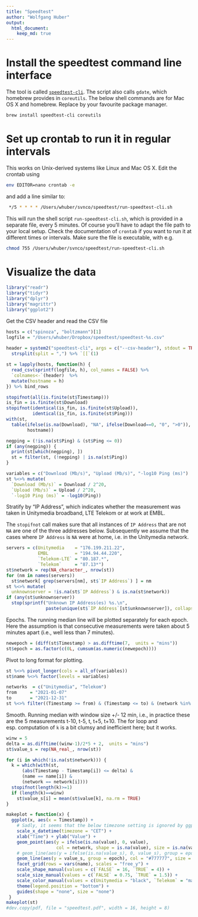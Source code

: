 ```yaml
---
title: "Speedtest"
author: "Wolfgang Huber"
output: 
  html_document: 
    keep_md: true
---
```


# Install the speedtest command line interface

The tool is called [`speedtest-cli`](https://github.com/sivel/speedtest-cli). The script also calls `gdate`, which homebrew provides in `coreutils`. The below shell commands are for Mac OS X and homebrew. Replace by your favourite package manager.

```sh
brew install speedtest-cli coreutils
```

# Set up crontab to run it in regular intervals

This works on Unix-derived systems like Linux and Mac OS X. Edit the crontab using

```sh
env EDITOR=nano crontab -e
```

and add a line similar to:

```sh
 */5 * * * * /Users/whuber/svnco/speedtest/run-speedtest-cli.sh
```

This will run the shell script `run-speedtest-cli.sh`, which is provided in a separate file, every 5 minutes. Of course you'll have to adapt the file path to your local setup. Check the documentation of `crontab` if you want to run it at different times or intervals. Make sure the file is executable, with e.g.

```sh
chmod 755 /Users/whuber/svnco/speedtest/run-speedtest-cli.sh
```


# Visualize the data

```r
library("readr")
library("tidyr")
library("dplyr")
library("magrittr")
library("ggplot2")
```

Get the CSV header and read the CSV file
```r
hosts = c("spinoza", "boltzmann")[1]
logfile = "/Users/whuber/Dropbox/speedtest/speedtest-%s.csv"
  
header = system2("speedtest-cli", args = c("--csv-header"), stdout = TRUE)  %>%
  strsplit(split = ",") %>% `[[`(1)

st = lapply(hosts, function(h) {
  read_csv(sprintf(logfile, h), col_names = FALSE) %>%
  `colnames<-`(header)  %>% 
  mutate(hostname = h)
}) %>% bind_rows 

stopifnot(all(is.finite(st$Timestamp)))
is_fin = is.finite(st$Download)
stopifnot(identical(is_fin, is.finite(st$Upload)),
          identical(is_fin, is.finite(st$Ping)))
with(st,
  table(ifelse(is.na(Download), "NA", ifelse(Download==0, "0", ">0")), 
        hostname))

negping = (!is.na(st$Ping) & (st$Ping <= 0))
if (any(negping)) {
  print(st[which(negping), ])
  st = filter(st, (!negping) | is.na(st$Ping))  
}

variables = c("Download (Mb/s)", "Upload (Mb/s)", "-log10 Ping (ms)")
st %<>% mutate(
  `Download (Mb/s)` = Download / 2^20,
  `Upload (Mb/s)` = Upload / 2^20,
  `-log10 Ping (ms)` = -log10(Ping))
```

Stratify by  "IP Address", which indicates whether the measurement was taken in Unitymedia broadband, LTE Telekom or at work at EMBL.

The `stopifnot` call makes sure that all instances of `IP Address` that are not `NA` are one of the three addresses below. 
Subsequently we assume that the cases where `IP Address` is `NA` were at home, i.e. in the Unitymedia network.

```r
servers = c(Unitymedia    = "176.199.211.22", 
            EMBL          = "194.94.44.220", 
            `Telekom-LTE` = "80.187.*",
            `Telekom`     = "87.13*")
st$network = rep(NA_character_, nrow(st))
for (nm in names(servers)) 
  st$network[ grep(servers[nm], st$`IP Address`) ] = nm
st %<>% mutate(
  unknownserver = !is.na(st$`IP Address`) & is.na(st$network))  
if (any(st$unknownserver))
  stop(sprintf("Unknown IP Address(es) %s.\n", 
               paste(unique(st$`IP Address`[st$unknownserver]), collapse = ", ")))
```

Epochs. The running median line will be plotted separately for each epoch. Here the assumption is that consecutive measurements were taken about 5 minutes apart (i.e., well less than 7 minutes).

```r
newepoch = (diff(st$Timestamp) > as.difftime(7,  units = "mins"))
st$epoch = as.factor(c(0L, cumsum(as.numeric(newepoch))))
```

Pivot to long format for plotting.

```r
st %<>% pivot_longer(cols = all_of(variables))
st$name %<>% factor(levels = variables)
```

```r
networks  = c("Unitymedia", "Telekom")
from     = "2021-01-07"
to       = "2021-12-31" 
st %<>% filter((Timestamp >= from) & (Timestamp <= to) & (network %in% networks))
```
Smooth. Running median with window size +/- 12 min, i.e., in practice these are the 5 measurements t-10, t-5, t, t+5, t+10. The for loop and esp. computation of `k` is a bit clumsy and inefficient here; but it works.

```r
winw = 5
delta = as.difftime((winw-1)/2*5 + 2,  units = "mins")
st$value_s = rep(NA_real_, nrow(st))

for (i in which(!is.na(st$network))) {
  k = which(with(st,  
      (abs(Timestamp - Timestamp[i]) <= delta) &
      (name == name[i]) &
      (network == network[i])))
  stopifnot(length(k)>=1)
  if (length(k)==winw) 
    st$value_s[i] = mean(st$value[k], na.rm = TRUE)    
}
```

```r
makeplot = function(x) {
  ggplot(x, aes(x = Timestamp)) + 
    # Sadly, it seems that the below timezone setting is ignored by ggplot2
    scale_x_datetime(timezone = "CET") + 
    xlab("Time") + ylab("Value") + 
    geom_point(aes(y = ifelse(is.na(value), 0, value), 
                   col = network, shape = is.na(value), size = is.na(value))) + 
    # geom_line(aes(y = ifelse(is.na(value_s), 0, value_s), group = epoch), col = "#777777", size = 0.4) + 
    geom_line(aes(y = value_s, group = epoch), col = "#777777", size = 0.4) + 
    facet_grid(rows = vars(name), scales = "free_y") +
    scale_shape_manual(values = c(`FALSE` = 16, `TRUE` = 4)) +
    scale_size_manual(values = c(`FALSE` = 0.75, `TRUE` = 1.5)) +
    scale_color_manual(values = c(Unitymedia = "black", `Telekom` = "magenta")) +
    theme(legend.position = "bottom") + 
    guides(shape = "none", size = "none")
 }
makeplot(st)
#dev.copy(pdf, file = "speedtest.pdf", width = 16, height = 8)
```